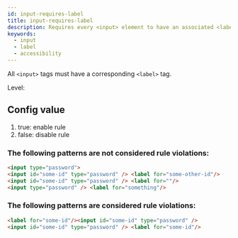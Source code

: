 ```yaml
---
id: input-requires-label
title: input-requires-label
description: Requires every <input> element to have an associated <label> for accessibility compliance.
keywords:
  - input
  - label
  - accessibility
---
```



All `<input>` tags must have a corresponding `<label>` tag.

Level: <Badge text="Warning" variant="caution" />

## Config value

1. true: enable rule
2. false: disable rule

### The following patterns are **not** considered rule violations:

```html
<input type="password">
<input id="some-id" type="password" /> <label for="some-other-id"/>
<input id="some-id" type="password" /> <label for=""/>
<input type="password" /> <label for="something"/>
```

### The following patterns are considered rule violations:

```html
<label for="some-id"/><input id="some-id" type="password" />
<input id="some-id" type="password" /> <label for="some-id"/>
```

